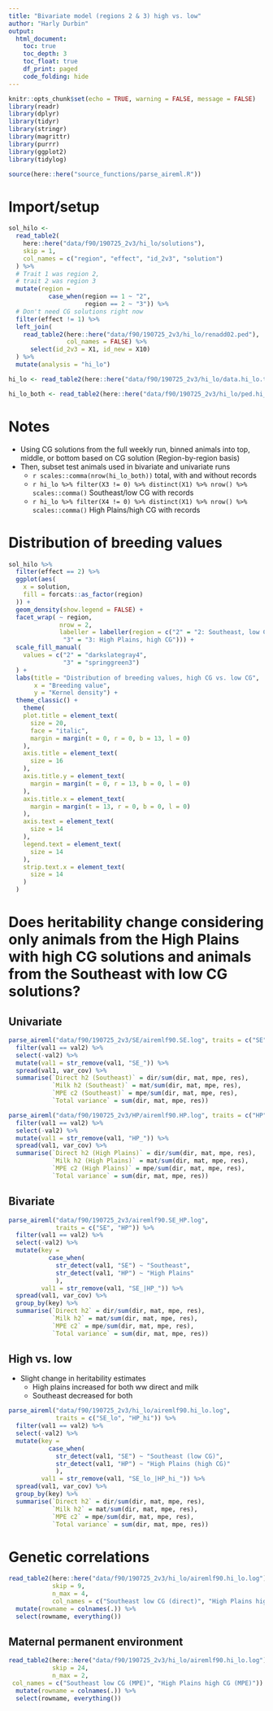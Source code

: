 ---
title: "Bivariate model (regions 2 & 3) high vs. low"
author: "Harly Durbin"
output:
  html_document:
    toc: true
    toc_depth: 3
    toc_float: true
    df_print: paged
    code_folding: hide
---

```{r setup, include=FALSE}
knitr::opts_chunk$set(echo = TRUE, warning = FALSE, message = FALSE)
library(readr)
library(dplyr)
library(tidyr)
library(stringr)
library(magrittr)
library(purrr)
library(ggplot2)
library(tidylog)

source(here::here("source_functions/parse_aireml.R"))

```



# Import/setup

```{r}
sol_hilo <-
  read_table2(
    here::here("data/f90/190725_2v3/hi_lo/solutions"),
    skip = 1,
    col_names = c("region", "effect", "id_2v3", "solution")
  ) %>%
  # Trait 1 was region 2,
  # trait 2 was region 3
  mutate(region =
           case_when(region == 1 ~ "2",
                     region == 2 ~ "3")) %>%
  # Don't need CG solutions right now
  filter(effect != 1) %>% 
  left_join(
    read_table2(here::here("data/f90/190725_2v3/hi_lo/renadd02.ped"),
                col_names = FALSE) %>% 
      select(id_2v3 = X1, id_new = X10)
  ) %>% 
  mutate(analysis = "hi_lo")
```

```{r}
  
hi_lo <- read_table2(here::here("data/f90/190725_2v3/hi_lo/data.hi_lo.txt"), col_names = FALSE)

hi_lo_both <- read_table2(here::here("data/f90/190725_2v3/hi_lo/ped.hi_lo.txt"), col_names = FALSE)
```

# Notes

* Using CG solutions from the full weekly run, binned animals into top, middle, or bottom based on CG solution (Region-by-region basis)
* Then, subset test animals used in bivariate and univariate runs 
    + `r scales::comma(nrow(hi_lo_both))` total, with and without records
    + `r hi_lo %>% filter(X3 != 0) %>% distinct(X1) %>% nrow() %>% scales::comma()` Southeast/low CG with records
    + `r hi_lo %>% filter(X4 != 0) %>% distinct(X1) %>% nrow() %>% scales::comma()` High Plains/high CG with records

# Distribution of breeding values

```{r, fig.width=8, fig.height=6}
sol_hilo %>% 
  filter(effect == 2) %>% 
  ggplot(aes(
    x = solution,
    fill = forcats::as_factor(region)
  )) +
  geom_density(show.legend = FALSE) +
  facet_wrap( ~ region, 
              nrow = 2, 
              labeller = labeller(region = c("2" = "2: Southeast, low CG",
               "3" = "3: High Plains, high CG"))) +
  scale_fill_manual(
    values = c("2" = "darkslategray4",
               "3" = "springgreen3")
  ) +
  labs(title = "Distribution of breeding values, high CG vs. low CG",
       x = "Breeding value",
       y = "Kernel density") +
  theme_classic() +
    theme(
    plot.title = element_text(
      size = 20,
      face = "italic",
      margin = margin(t = 0, r = 0, b = 13, l = 0)
    ),
    axis.title = element_text(
      size = 16 
    ),
    axis.title.y = element_text(
      margin = margin(t = 0, r = 13, b = 0, l = 0)
    ),
    axis.title.x = element_text(
      margin = margin(t = 13, r = 0, b = 0, l = 0)
    ),
    axis.text = element_text(
      size = 14
    ),
    legend.text = element_text(
      size = 14
    ),
    strip.text.x = element_text(
      size = 14
    )
  )

```


# Does heritability change considering only animals from the High Plains with high CG solutions and animals from the Southeast with low CG solutions? {.tabset}

## Univariate

```{r}
parse_aireml("data/f90/190725_2v3/SE/airemlf90.SE.log", traits = c("SE")) %>% 
  filter(val1 == val2) %>% 
  select(-val2) %>% 
  mutate(val1 = str_remove(val1, "SE_")) %>% 
  spread(val1, var_cov) %>% 
  summarise(`Direct h2 (Southeast)` = dir/sum(dir, mat, mpe, res),
            `Milk h2 (Southeast)` = mat/sum(dir, mat, mpe, res),
            `MPE c2 (Southeast)` = mpe/sum(dir, mat, mpe, res),
            `Total variance` = sum(dir, mat, mpe, res))
```


```{r}

parse_aireml("data/f90/190725_2v3/HP/airemlf90.HP.log", traits = c("HP")) %>% 
  filter(val1 == val2) %>% 
  select(-val2) %>% 
  mutate(val1 = str_remove(val1, "HP_")) %>% 
  spread(val1, var_cov) %>% 
  summarise(`Direct h2 (High Plains)` = dir/sum(dir, mat, mpe, res),
            `Milk h2 (High Plains)` = mat/sum(dir, mat, mpe, res),
            `MPE c2 (High Plains)` = mpe/sum(dir, mat, mpe, res),
            `Total variance` = sum(dir, mat, mpe, res))
```


## Bivariate


```{r}
parse_aireml("data/f90/190725_2v3/airemlf90.SE_HP.log",
             traits = c("SE", "HP")) %>% 
  filter(val1 == val2) %>% 
  select(-val2) %>%  
  mutate(key = 
           case_when(
             str_detect(val1, "SE") ~ "Southeast", 
             str_detect(val1, "HP") ~ "High Plains"
             ),
         val1 = str_remove(val1, "SE_|HP_")) %>% 
  spread(val1, var_cov) %>% 
  group_by(key) %>% 
  summarise(`Direct h2` = dir/sum(dir, mat, mpe, res),
            `Milk h2` = mat/sum(dir, mat, mpe, res),
            `MPE c2` = mpe/sum(dir, mat, mpe, res), 
            `Total variance` = sum(dir, mat, mpe, res))
```


## High vs. low

* Slight change in heritability estimates
    + High plains increased for both ww direct and milk
    + Southeast decreased for both

```{r}
parse_aireml("data/f90/190725_2v3/hi_lo/airemlf90.hi_lo.log",
             traits = c("SE_lo", "HP_hi")) %>% 
  filter(val1 == val2) %>% 
  select(-val2) %>%  
  mutate(key = 
           case_when(
             str_detect(val1, "SE") ~ "Southeast (low CG)", 
             str_detect(val1, "HP") ~ "High Plains (high CG)"
             ),
         val1 = str_remove(val1, "SE_lo_|HP_hi_")) %>% 
  spread(val1, var_cov) %>% 
  group_by(key) %>% 
  summarise(`Direct h2` = dir/sum(dir, mat, mpe, res),
            `Milk h2` = mat/sum(dir, mat, mpe, res),
            `MPE c2` = mpe/sum(dir, mat, mpe, res),
            `Total variance` = sum(dir, mat, mpe, res))
```

# Genetic correlations

```{r}
read_table2(here::here("data/f90/190725_2v3/hi_lo/airemlf90.hi_lo.log"),
            skip = 9,
            n_max = 4,
            col_names = c("Southeast low CG (direct)", "High Plains high CG (direct)", "Southeast low CG (milk)", "High Plains high CG (milk)")) %>%
  mutate(rowname = colnames(.)) %>% 
  select(rowname, everything())
```

## Maternal permanent environment

```{r}
read_table2(here::here("data/f90/190725_2v3/hi_lo/airemlf90.hi_lo.log"),
            skip = 24,
            n_max = 2,
 col_names = c("Southeast low CG (MPE)", "High Plains high CG (MPE)")) %>%
  mutate(rowname = colnames(.)) %>% 
  select(rowname, everything())
```
